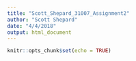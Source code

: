 ```yaml
---
title: "Scott_Shepard_31007_Assignment2"
author: "Scott Shepard"
date: "4/4/2018"
output: html_document
---
```


```r
knitr::opts_chunk$set(echo = TRUE)
```

